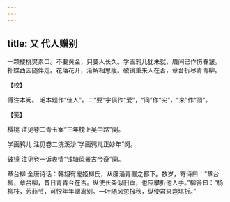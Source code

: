 ```yaml
---
---
---
```

title: 又 代人赠别
---







一颗樱桃樊素口。不要黄金，只要人长久。学画鸦儿犹未就，眉间已作伤春皱。　扑蝶西园随伴走。花落花开，渐解相思瘦。破镜重来人在否，章台折尽青青柳。





【校】


傅注本阙。 毛本题作“佳人”。二“要”字俱作“爱”，“间”作“尖”，“来”作“圆”。





【笺】


樱桃 注见卷二青玉案“三年枕上吴中路”阕。

学画鸦儿 注见卷二浣溪沙“学画鸦儿正妙年”阕。

破镜 注见卷一诉衷情“钱塘风景古今奇”阕。

章台柳 全唐诗话：韩翃有宠姬柳氏，从辟淄青置之都下。数岁，寄诗曰：“章台柳，章台柳，昔日青青今在否。纵使长条似旧垂，也应攀折他人手。”柳答曰：“杨柳枝，芳菲节，可恨年年赠离别。一叶随风忽报秋，纵使君来岂堪折。”